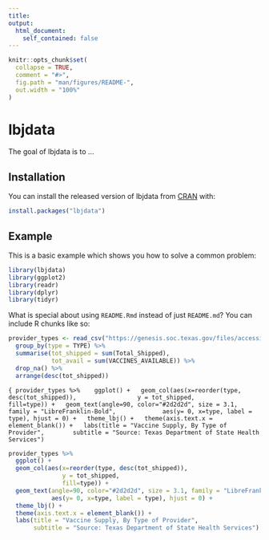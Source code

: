 ```yaml
---
title: 
output:
  html_document:
    self_contained: false
---
```


<!-- README.md is generated from README.Rmd. Please edit that file -->

```r
knitr::opts_chunk$set(
  collapse = TRUE,
  comment = "#>",
  fig.path = "man/figures/README-",
  out.width = "100%"
)
```

# lbjdata

<!-- badges: start -->
<!-- badges: end -->

The goal of lbjdata is to ...

## Installation

You can install the released version of lbjdata from [CRAN](https://CRAN.R-project.org) with:

``` r
install.packages("lbjdata")
```

## Example

This is a basic example which shows you how to solve a common problem:

```r
library(lbjdata)
library(ggplot2)
library(readr)
library(dplyr)
library(tidyr)
```

What is special about using `README.Rmd` instead of just `README.md`? You can include R chunks like so:

```r
provider_types <- read_csv("https://genesis.soc.texas.gov/files/accessibility/vaccineprovideraccessibilitydata.csv") %>% 
  group_by(type = TYPE) %>% 
  summarise(tot_shipped = sum(Total_Shipped),
            tot_avail = sum(VACCINES_AVAILABLE)) %>% 
  drop_na() %>% 
  arrange(desc(tot_shipped))
```

```{
provider_types %>% 
  ggplot() +
  geom_col(aes(x=reorder(type, desc(tot_shipped)), 
               y = tot_shipped, 
               fill=type)) +
  geom_text(angle=90, color="#2d2d2d", size = 3.1, family = "LibreFranklin-Bold",
            aes(y= 0, x=type, label = type), hjust = 0) +
  theme_lbj() +
  theme(axis.text.x = element_blank()) +
  labs(title = "Vaccine Supply, By Type of Provider",
       subtitle = "Source: Texas Department of State Health Services")
```

```r
provider_types %>% 
  ggplot() +
  geom_col(aes(x=reorder(type, desc(tot_shipped)), 
               y = tot_shipped, 
               fill=type)) +
  geom_text(angle=90, color="#2d2d2d", size = 3.1, family = "LibreFranklin-Bold",
            aes(y= 0, x=type, label = type), hjust = 0) +
  theme_lbj() +
  theme(axis.text.x = element_blank()) +
  labs(title = "Vaccine Supply, By Type of Provider",
       subtitle = "Source: Texas Department of State Health Services")
```

